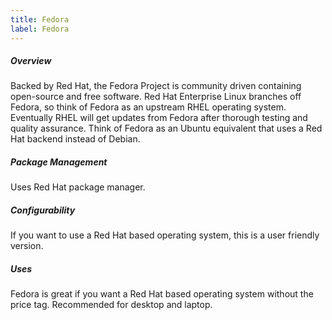 ```yaml
---
title: Fedora
label: Fedora
---
```


<h5>Overview</h5>
Backed by Red Hat, the Fedora Project is community driven containing open-source
and free software. Red Hat Enterprise Linux branches off Fedora, so think of Fedora
as an upstream RHEL operating system. Eventually RHEL will get updates from Fedora
after thorough testing and quality assurance. Think of Fedora as an Ubuntu equivalent
that uses a Red Hat backend instead of Debian.

<h5>Package Management</h5>
Uses Red Hat package manager.

<h5>Configurability</h5>
If you want to use a Red Hat based operating system, this is a user friendly version.

<h5>Uses</h5>
Fedora is great if you want a Red Hat based operating system without the price tag.
Recommended for desktop and laptop.
